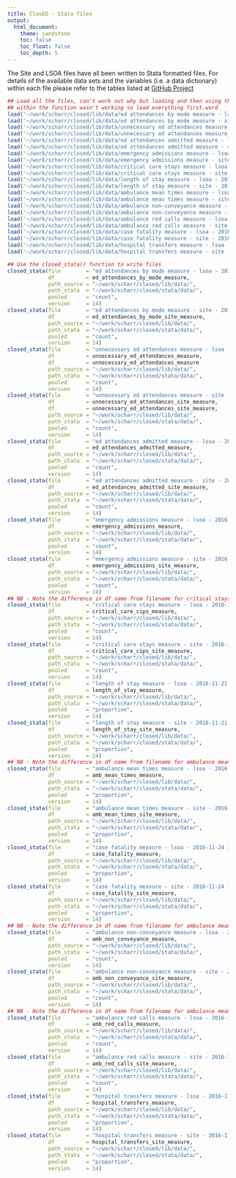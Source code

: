```yaml
---
title: ClosED - Stata files
output:
  html_document:
    theme: sandstone
    toc: false
    toc_float: false
    toc_depth: 5
---
```


The Site and LSOA files have all been written to Stata formatted files.  For details of the available data sets and the variables (i.e. a data dictionary) within each file please refer to the tables listed at [GitHub Project](https://github.com/ns-ctru/closed/)
```r
## Load all the files, can't work out why but loading and then using the df
## within the function wasn't working so load everything first.word
load('~/work/scharr/closed/lib/data/ed attendances by mode measure - lsoa - 2016-11-21 19.54.Rda')
load('~/work/scharr/closed/lib/data/ed attendances by mode measure - site - 2016-11-21 19.54.Rda')
load('~/work/scharr/closed/lib/data/unnecessary ed attendances measure - lsoa - 2016-11-21 19.55.Rda')
load('~/work/scharr/closed/lib/data/unnecessary ed attendances measure - site - 2016-11-21 19.55.Rda')
load('~/work/scharr/closed/lib/data/ed attendances admitted measure - lsoa - 2016-11-21 19.58.Rda')
load('~/work/scharr/closed/lib/data/ed attendances admitted measure - site - 2016-11-21 19.58.Rda')
load('~/work/scharr/closed/lib/data/emergency admissions measure - lsoa - 2016-11-21 20.01.Rda')
load('~/work/scharr/closed/lib/data/emergency admissions measure - site - 2016-11-21 20.02.Rda')
load('~/work/scharr/closed/lib/data/critical care stays measure - lsoa - 2016-11-21 20.02.Rda')
load('~/work/scharr/closed/lib/data/critical care stays measure - site - 2016-11-21 20.03.Rda')
load('~/work/scharr/closed/lib/data/length of stay measure - lsoa - 2016-11-21 20.06.Rda')
load('~/work/scharr/closed/lib/data/length of stay measure - site - 2016-11-21 20.07.Rda')
load('~/work/scharr/closed/lib/data/ambulance mean times measure - lsoa - 2016-11-21 20.30.Rda')
load('~/work/scharr/closed/lib/data/ambulance mean times measure - site - 2016-11-21 20.31.Rda')
load('~/work/scharr/closed/lib/data/ambulance non-conveyance measure - lsoa - 2016-09-02 15.25.Rda')
load('~/work/scharr/closed/lib/data/ambulance non-conveyance measure - site - 2016-09-02 15.25.Rda')
load('~/work/scharr/closed/lib/data/ambulance red calls measure - lsoa - 2016-09-02 15.23.Rda')
load('~/work/scharr/closed/lib/data/ambulance red calls measure - site - 2016-09-02 15.24.Rda')
load('~/work/scharr/closed/lib/data/case fatality measure - lsoa - 2016-07-15 21.05.Rda')
load('~/work/scharr/closed/lib/data/case fatality measure - site - 2016-07-15 21.06.Rda')
load('~/work/scharr/closed/lib/data/hospital transfers measure - lsoa - 2016-11-21 20.04.Rda')
load('~/work/scharr/closed/lib/data/hospital transfers measure - site - 2016-11-21 20.04.Rda')

## Use the closed_stata() function to write files
closed_stata(file        = "ed attendances by mode measure - lsoa - 2016-11-21 19.54.Rda",
             df          = ed_attendances_by_mode_measure,
             path_source = "~/work/scharr/closed/lib/data/",
             path_stata  = "~/work/scharr/closed/stata/data/",
             pooled      = "count",
             version     = 14)
closed_stata(file        = "ed attendances by mode measure - site - 2016-11-21 19.54.Rda",
             df          = ed_attendances_by_mode_site_measure,
             path_source = "~/work/scharr/closed/lib/data/",
             path_stata  = "~/work/scharr/closed/stata/data/",
             pooled      = "count",
             version     = 14)
closed_stata(file        = "unnecessary ed attendances measure - lsoa - 2016-11-21 19.55.Rda",
             df          = unnecessary_ed_attendances_measure,
             df          = unnecessary_ed_attendances_measure
             path_source = "~/work/scharr/closed/lib/data/",
             path_stata  = "~/work/scharr/closed/stata/data/",
             pooled      = "count",
             version     = 14)
closed_stata(file        = "unnecessary ed attendances measure - site - 2016-11-21 19.55.Rda",
             df          = unnecessary_ed_attendances_site_measure,
             df          = unnecessary_ed_attendances_site_measure,
             path_source = "~/work/scharr/closed/lib/data/",
             path_stata  = "~/work/scharr/closed/stata/data/",
             pooled      = "count",
             version     = 14)
closed_stata(file        = "ed attendances admitted measure - lsoa - 2016-11-21 19.58.Rda",
             df          = ed_attendances_admitted_measure,
             path_source = "~/work/scharr/closed/lib/data/",
             path_stata  = "~/work/scharr/closed/stata/data/",
             pooled      = "count",
             version     = 14)
closed_stata(file        = "ed attendances admitted measure - site - 2016-11-21 19.58.Rda",
             df          = ed_attendances_admitted_site_measure,
             path_source = "~/work/scharr/closed/lib/data/",
             path_stata  = "~/work/scharr/closed/stata/data/",
             pooled      = "count",
             version     = 14)
closed_stata(file        = "emergency admissions measure - lsoa - 2016-11-21 20.01.Rda",
             df          = emergency_admissions_measure,
             path_source = "~/work/scharr/closed/lib/data/",
             path_stata  = "~/work/scharr/closed/stata/data/",
             pooled      = "count",
             version     = 14)
closed_stata(file        = "emergency admissions measure - site - 2016-11-21 20.02.Rda",
             df          = emergency_admissions_site_measure,
             path_source = "~/work/scharr/closed/lib/data/",
             path_stata  = "~/work/scharr/closed/stata/data/",
             pooled      = "count",
             version     = 14)
## NB - Note the difference in df name from filename for critical stays (stays v cips)
closed_stata(file        = "critical care stays measure - lsoa - 2016-11-21 20.02.Rda",
             df          = critical_care_cips_measure,
             path_source = "~/work/scharr/closed/lib/data/",
             path_stata  = "~/work/scharr/closed/stata/data/",
             pooled      = "count",
             version     = 14)
closed_stata(file        = "critical care stays measure - site - 2016-11-21 20.03.Rda",
             df          = critical_care_cips_site_measure,
             path_source = "~/work/scharr/closed/lib/data/",
             path_stata  = "~/work/scharr/closed/stata/data/",
             pooled      = "count",
             version     = 14)
closed_stata(file        = "length of stay measure - lsoa - 2016-11-21 20.06.Rda",
             df          = length_of_stay_measure,
             path_source = "~/work/scharr/closed/lib/data/",
             path_stata  = "~/work/scharr/closed/stata/data/",
             pooled      = "proportion",
             version     = 14)
closed_stata(file        = "length of stay measure - site - 2016-11-21 20.07.Rda",
             df          = length_of_stay_site_measure,
             path_source = "~/work/scharr/closed/lib/data/",
             path_stata  = "~/work/scharr/closed/stata/data/",
             pooled      = "proportion",
             version     = 14)
## NB - Note the difference in df name from filename for ambulance mean times (ambulance v amb)
closed_stata(file        = "ambulance mean times measure - lsoa - 2016-11-21-20.30.Rda",
             df          = amb_mean_times_measure,
             path_source = "~/work/scharr/closed/lib/data/",
             path_stata  = "~/work/scharr/closed/stata/data/",
             pooled      = "proportion",
             version     = 14)
closed_stata(file        = "ambulance mean times measure - site - 2016-11-21-20.31.Rda",
             df          = amb_mean_times_site_measure,
             path_source = "~/work/scharr/closed/lib/data/",
             path_stata  = "~/work/scharr/closed/stata/data/",
             pooled      = "proportion",
             version     = 14)
closed_stata(file        = "case fatality measure - lsoa - 2016-11-24 18.46.Rda",
             df          = case_fatality_measure,
             path_source = "~/work/scharr/closed/lib/data/",
             path_stata  = "~/work/scharr/closed/stata/data/",
             pooled      = "proportion",
             version     = 14)
closed_stata(file        = "case fatality measure - site - 2016-11-24 18.46.Rda",
             df          = case_fatality_site_measure,
             path_source = "~/work/scharr/closed/lib/data/",
             path_stata  = "~/work/scharr/closed/stata/data/",
             pooled      = "proportion",
             version     = 14)
## NB - Note the difference in df name from filename for ambulance mean times (ambulance non- v amb_non_)
closed_stata(file        = "ambulance non-conveyance measure - lsoa - 2016-09-02 15.25.Rda`  ",
             df          = amb_non_conveyance_measure,
             path_source = "~/work/scharr/closed/lib/data/",
             path_stata  = "~/work/scharr/closed/stata/data/",
             pooled      = "count",
             version     = 14)
closed_stata(file        = "ambulance non-conveyance measure - site - 2016-09-02 15.25.Rda",
             df          = amb_non_conveyance_site_measure,
             path_source = "~/work/scharr/closed/lib/data/",
             path_stata  = "~/work/scharr/closed/stata/data/",
             pooled      = "count",
             version     = 14)
## NB - Note the difference in df name from filename for ambulance mean times (ambulance non- v amb_non_)
closed_stata(file        = "ambulance red calls measure - lsoa - 2016-11-21 20.31.Rda",
             df          = amb_red_calls_measure,
             path_source = "~/work/scharr/closed/lib/data/",
             path_stata  = "~/work/scharr/closed/stata/data/",
             pooled      = "count",
             version     = 14)
closed_stata(file        = "ambulance red calls measure - site - 2016-11-21 20.31.Rda",
             df          = amb_red_calls_site_measure,
             path_source = "~/work/scharr/closed/lib/data/",
             path_stata  = "~/work/scharr/closed/stata/data/",
             pooled      = "count",
             version     = 14)
closed_stata(file        = "hospital transfers measure - lsoa - 2016-11-21 20.04.Rda`        ",
             df          = hospital_transfers_measure,
             path_source = "~/work/scharr/closed/lib/data/",
             path_stata  = "~/work/scharr/closed/stata/data/",
             pooled      = "proportion",
             version     = 14)
closed_stata(file        = "hospital transfers measure - site - 2016-11-21 20.04.Rda",
             df          = hospital_transfers_site_measure,
             path_source = "~/work/scharr/closed/lib/data/",
             path_stata  = "~/work/scharr/closed/stata/data/",
             pooled      = "proportion",
             version     = 14)

```
